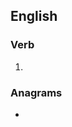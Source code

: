 ==English==

===Verb===
{{head|en|verb form}}

# {{present participle of|sauce|lang=en|nocat=1}}

===Anagrams===
* {{anagrams|en|a=acginsu|Gaucins|causing}}